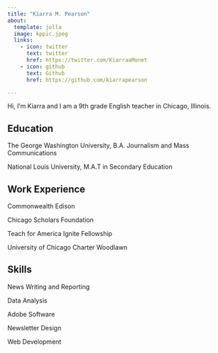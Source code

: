 ```yaml
---
title: "Kiarra M. Pearson"
about:
  template: jolla
  image: kppic.jpeg
  links:
    - icon: twitter
      text: twitter
      href: https://twitter.com/KiarraaMonet
    - icon: github
      text: Github
      href: https://github.com/kiarrapearson

---
```


Hi, I'm Kiarra and I am a 9th grade English teacher in Chicago, Illinois.

## Education 

The George Washington University,
B.A. Journalism and Mass Communications

National Louis University,
M.A.T in Secondary Education

## Work Experience

Commonwealth Edison

Chicago Scholars Foundation 

Teach for America Ignite Fellowship 

University of Chicago Charter Woodlawn

## Skills

News Writing and Reporting

Data Analysis 

Adobe Software

Newsletter Design 

Web Development

